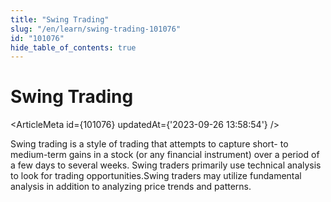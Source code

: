 ```yaml
---
title: "Swing Trading"
slug: "/en/learn/swing-trading-101076"
id: "101076"
hide_table_of_contents: true
---
```



# Swing Trading

<ArticleMeta id={101076} updatedAt={'2023-09-26 13:58:54'} />
<div className='border-solid border-b border-t-0 my-4 border-[var(--ifm-color-gray-300)]' />

Swing trading is a style of trading that attempts to capture short- to medium-term gains in a stock (or any financial instrument) over a period of a few days to several weeks. Swing traders primarily use technical analysis to look for trading opportunities.Swing traders may utilize fundamental analysis in addition to analyzing price trends and patterns.
